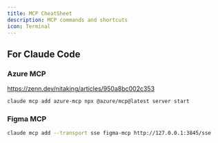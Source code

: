 ```yaml
---
title: MCP CheatSheet
description: MCP commands and shortcuts
icon: Terminal
---
```


## For Claude Code

### Azure MCP
https://zenn.dev/nitaking/articles/950a8bc002c353

```zsh
claude mcp add azure-mcp npx @azure/mcp@latest server start
```

### Figma MCP

```zsh
claude mcp add --transport sse figma-mcp http://127.0.0.1:3845/sse
```
